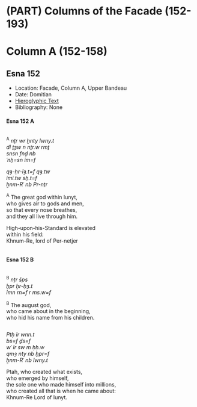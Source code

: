 # (PART) Columns of the Facade (152-193) {-}  
  
# Column A (152-158) {-}  
  
## Esna 152 {-}  
  
<style>  
  
  .col2 {  
    columns: 2 320px;         /* number of columns and width in pixels*/  
    -webkit-columns: 2 320px; /* chrome, safari */  
    -moz-columns: 2 320px;    /* firefox */  
    -webkit-column-break-inside: avoid;  
    -page-break-inside: avoid;  
    -break-inside: avoid;  
  }  
  
</style>  
  
- Location: Facade, Column A, Upper Bandeau  
- Date: Domitian  
- [Hieroglyphic Text](https://www.ifao.egnet.net/uploads/publications/enligne/Temples-Esna002.pdf#page=337){target="_blank"}  
- Bibliography: None  
  
#### Esna 152 A {-}  
  
<div class="col2">  
  
^A^ *nṯr wr ḫnty Iwny.t*    
*dỉ ṯȝw n nṯr.w rmṯ*    
    *snsn fnḏ nb*    
    *ʿnḫ=sn ỉm=f*    
  
*qȝ-ḥr-ỉȝ.t=f qȝ.tw*    
    *ỉmỉ.tw sḫ.t=f *    
    *ẖnm-Rʿ nb Pr-nṯr*    
   
^A^ The great god within Iunyt,  
who gives air to gods and men,  
    so that every nose breathes,  
    and they all live through him.  
   
High-upon-his-Standard is elevated    
    within his field:  
    Khnum-Re, lord of Per-netjer  
  
</div>  
  
#### Esna 152 B {-}  
  
<div class="col2">  
  
^B^ *nṯr šps*    
*ḫpr ẖr-ḥȝ.t*    
*ỉmn rn=f r ms.w=f*  
   
^B^ The august god,    
who came about in the beginning,    
who hid his name from his children.  
  
</div>  
<div class="col2">  
  
*Ptḥ ỉr wnn.t*    
*bs=f ḏs=f*    
*wʿ ỉr sw m ḥḥ.w*    
*qmȝ nty nb ḫpr=f*    
    *ẖnm-Rʿ nb Iwny.t*    
   
Ptah, who created what exists,    
who emerged by himself,    
the sole one who made himself into millions,    
who created all that is when he came about:  
    Khnum-Re Lord of Iunyt.  
</div>  
